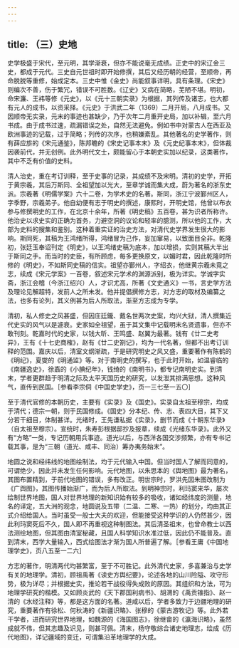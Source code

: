 ```yaml
---
---
---
```

title: （三）史地
---



史学极盛于宋代，至元明，其学渐衰，但亦不能说毫无成绩。正史中的宋辽金三史，都成于元代。三史自元世祖时即开始修撰，其后又经历朝的经营，至顺帝，再命脱脱等重修，始成定本。三史中惟《金史》尚能叙事详明，具有条理。《宋史》则编次不善，伤于繁冗，错误不可胜数。《辽史》又病在简略，芜陋不堪。明初，命宋濂、王袆等修《元史》，以《元十三朝实录》为根据，其列传及诸志，也大都有元人的成书，以资采择。《元史》于洪武二年（1369）二月开局，八月成书。又因顺帝无实录，元末的事迹也甚缺少，乃于次年二月重开史局，加以补辑，至六月书成。由于成书过速，疏漏错误之处，自然无法避免。例如书中对蒙古人在西亚及欧洲事迹的记载，过于简略；列传的次序，也稍嫌紊乱。其他著名的史学著作，则有薛应旂的《宋元通鉴》，陈邦瞻的《宋史记事本末》及《元史纪事本末》，但体裁因袭前代，并无创例。此外明代文士，颇能留心于本朝史实加以纪录，这类著作，其中不乏有价值的史料。

清人治史，重在考订训释，至于史事的记录，其成绩不及宋明。清初的史学，开拓于黄宗羲，其后万斯同、全祖望加以光大，至章学诚而集大成，蔚为著名的浙东史派。宗羲著《明儒学案》六十二卷，为学术史的名著。斯同，浙江宁波鄞州区人，字季野，宗羲弟子。他自幼便有志于明史的撰述，康熙时，开明史馆，他曾以布衣参与修撰明史的工作，在北京十余年，所著《明史稿》五百卷，甚为识者所称许。他治史以求史实的正确为首务，力避空洞的议论和轻率的臆测，所以他的工作，大部为史料的搜集和鉴别。这种着重实证的治史方法，对清代史学界发生很大的影响。斯同死，其稿为王鸿绪所得，鸿绪冒为己作，妄加窜易，以致面目全非。乾隆初，张廷玉奉诏刊定《明史》，以王鸿绪史稿为底本，加以增损，实则其稿大半出于斯同之手。而当时的史臣，有所顾虑，每多更换原文，以媚时君，因此乾隆时所修的《明史》，不如斯同史稿的信实。祖望亦鄞州人，字绍衣，他继黄宗羲未竟之志，续成《宋元学案》一百卷，叙述宋元学术的渊源派别，极为详实。学诚字实斋，浙江会稽（今浙江绍兴）人，才识尤高，所著《文史通义》一书，言史学方法及理论见解超特，发前人之所未发。他并提倡撰修方志，对方志的取材及编纂之法，也多有论列，其义例甚为后人所取法，渐至方志成为专学。

清初，私人修史之风甚盛，但因庄廷鑨、戴名世两次史案，均兴大狱，清人撰集近代史实的风气以是遽衰。史家如全祖望，虽于其文集中记载明末名贤遗事，但亦不敢刊刻。乾嘉时代的史家，以钱大昕、王鸣盛、赵翼为最著。钱有《廿二史考异》，王有《十七史商榷》，赵有《廿二史劄记》，均为一代名著，但都不出考订训释的范围。嘉庆以后，清室文纲渐疏，于是研究明史之风又盛，重要著作有陈鹤的《明纪》，夏燮的《明通监》等。对于南明史的撰写，也于此时开始，如温睿临的《南疆逸史》，徐鼒的《小腆纪年》，钱绮的《南明书》，都专记南明史实。到清末，学者更群趋于明清之际及太平天国历史的研究，以发泄其排满思想。这种风气，直传到民国。［参看李宗侗《中国史学史》，页一三七至一五〇］

至于清代官修的本朝历史，主要有《实录》及《国史》。实录自太祖至穆宗，均成于清代；德宗一朝，则于民国修成。《国史》分本纪、传、志、表四大目，其下又分若干细目，体制甚详。光绪时，王先谦私据《实录》，删节而成《十朝东华录》（自太祖至穆宗）。宣统时，朱寿彭根据邸抄及报章，续成《光绪东华录》。此外又有“方略”一类，专记历朝用兵事迹。道光以后，与西洋各国交涉频繁，亦有专书记载其事，是为“三朝（道光、咸丰、同治）筹办夷务始末”。

地圆之说和经纬线的地图绘制法，均于元代输入中国。但当时国人了解而同意的，可谓绝少，因此并未发生任何影响。元代地图，以朱思本的《舆地图》最为著名，其图布置精到，于前代地图的错误，多有改正。明世宗时，罗洪先因朱图改制为《广舆图》，其图传播始渐广，而为后人所取法。到明神宗时，利玛窦来华，屡次绘制世界地图，国人对世界地理的新知识始有较多的吸收，诸如经纬度的测量，地名的译定，五大洲的观念，地圆说及五带（二温、二寒、一热）的划分，均由其正式介绍给国人。当时虽受一般士大夫的欢迎，但能接受这种学识的人仍然甚少，因此利玛窦死后不久，国人即不再重视这种制图法。其后清圣祖末，也曾命教士以西法测绘地图，但其图由清室秘藏，且国人科学知识水准过低，因此仍不能普及。直到清末，西学大量输入，西式绘图法才渐为国人所普遍了解。［参看王庸《中国地理学史》，页八五至一二六］

方志的著作，明清两代均甚繁富，至于不可胜记。此外清代史家，多喜兼治与史学有关的地理学。清初，顾祖禹著《读史方舆纪要》，论述各地的山川险隘、攻守形势，极为详尽；并根据史实，推论若干战役得失成败的原因。其组织和方法，可为地理学研究的楷模。又如顾炎武的《天下郡国利病书》、胡渭的《禹贡锥指》、赵一清的《水经注释》等，都是这方面的名著。道咸以后，学者多致力于边疆地理的研究，重要著作有徐松、何秋涛的《新疆识略》、张穆的《蒙古游牧记》等。此外若干学者，进而研究世界地理，如魏源的《海国图志》，徐继畲的《瀛海识略》，虽然成就不伟，但其志趣及识见，则甚可佩。清末，杨守敬综合诸史地理志，绘成《历代地图》，详记疆域的变迁，可谓集沿革地理学的大成。